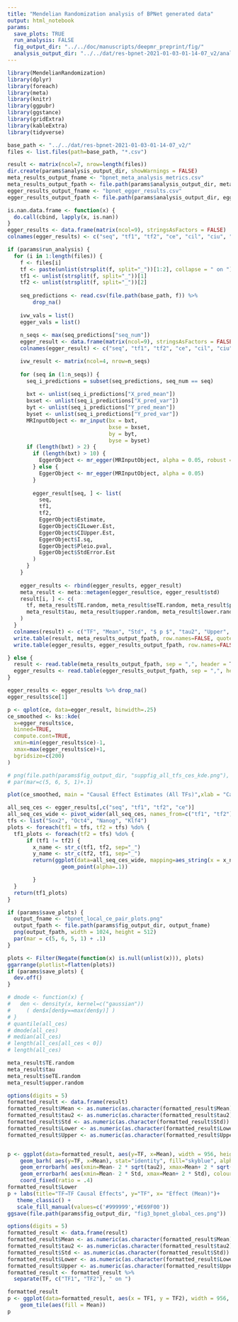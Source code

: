 ```yaml
---
title: "Mendelian Randomization analysis of BPNet generated data"
output: html_notebook
params:
  save_plots: TRUE
  run_analysis: FALSE
  fig_output_dir: "../../doc/manuscripts/deepmr_preprint/fig/"
  analysis_output_dir: "../../dat/res-bpnet-2021-01-03-01-14-07_v2/analysis/"
---
```


```r
library(MendelianRandomization)
library(dplyr)
library(foreach)
library(meta)
library(knitr)
library(ggpubr)
library(ggstance)
library(gridExtra)
library(kableExtra)
library(tidyverse)
```

```r
base_path <- "../../dat/res-bpnet-2021-01-03-01-14-07_v2/"
files <- list.files(path=base_path, "*.csv")

result <- matrix(ncol=7, nrow=length(files))
dir.create(params$analysis_output_dir, showWarnings = FALSE)
meta_results_output_fname <- "bpnet_meta_analysis_metrics.csv"
meta_results_output_fpath <- file.path(params$analysis_output_dir, meta_results_output_fname)
egger_results_output_fname <- "bpnet_egger_results.csv"
egger_results_output_fpath <- file.path(params$analysis_output_dir, egger_results_output_fname)

is.nan.data.frame <- function(x) {
  do.call(cbind, lapply(x, is.nan))
}
egger_results <- data.frame(matrix(ncol=9), stringsAsFactors = FALSE)
colnames(egger_results) <- c("seq", "tf1", "tf2", "ce", "cil", "ciu", "i.sq", "pleio", "std")

if (params$run_analysis) {
  for (i in 1:length(files)) {
    f <- files[i]
    tf <- paste(unlist(strsplit(f, split="_"))[1:2], collapse = " on ")
    tf1 <- unlist(strsplit(f, split="_"))[1]
    tf2 <- unlist(strsplit(f, split="_"))[2]
    
    seq_predictions <- read.csv(file.path(base_path, f)) %>%
        drop_na()
  
    ivw_vals = list()
    egger_vals = list()
  
    n_seqs <- max(seq_predictions["seq_num"])
    egger_result <- data.frame(matrix(ncol=9), stringsAsFactors = FALSE)
    colnames(egger_result) <- c("seq", "tf1", "tf2", "ce", "cil", "ciu", "i.sq", "pleio", "std")

    ivw_result <- matrix(ncol=4, nrow=n_seqs)
  
    for (seq in (1:n_seqs)) {
      seq_i_predictions = subset(seq_predictions, seq_num == seq)
  
      bxt <- unlist(seq_i_predictions["X_pred_mean"])
      bxset <- unlist(seq_i_predictions["X_pred_var"])
      byt <- unlist(seq_i_predictions["Y_pred_mean"])
      byset <- unlist(seq_i_predictions["Y_pred_var"])
      MRInputObject <- mr_input(bx = bxt,
                                bxse = bxset,
                                by = byt,
                                byse = byset)
      if (length(bxt) > 2) {
        if (length(bxt) > 10) {
          EggerObject <- mr_egger(MRInputObject, alpha = 0.05, robust = T)
        } else {
          EggerObject <- mr_egger(MRInputObject, alpha = 0.05)
        }
        
        egger_result[seq, ] <- list(
          seq,
          tf1,
          tf2,
          EggerObject$Estimate,
          EggerObject$CILower.Est,
          EggerObject$CIUpper.Est,
          EggerObject$I.sq,
          EggerObject$Pleio.pval,
          EggerObject$StdError.Est
        )
      }
    }
  
    egger_results <- rbind(egger_results, egger_result)
    meta_result <- meta::metagen(egger_result$ce, egger_result$std)
    result[i, ] <- c(
      tf, meta_result$TE.random, meta_result$seTE.random, meta_result$pval.random, 
      meta_result$tau, meta_result$upper.random, meta_result$lower.random
    )
  }
  colnames(result) <- c("TF", "Mean", "Std", "$ p $", "tau2", "Upper", "Lower")
  write.table(result, meta_results_output_fpath, row.names=FALSE, quote=TRUE,  sep = ",")
  write.table(egger_results, egger_results_output_fpath, row.names=FALSE, quote=TRUE, sep = ",")

} else {
  result <- read.table(meta_results_output_fpath, sep = ",", header = T)
  egger_results <- read.table(egger_results_output_fpath, sep = ",", header = T)
}
```


```r
egger_results <- egger_results %>% drop_na()
egger_results$ce[1]
```


```r
p <- qplot(ce, data=egger_result, binwidth=.25)
ce_smoothed <- ks::kde(
  x=egger_results$ce,
  binned=TRUE,
  compute.cont=TRUE,
  xmin=min(egger_results$ce)-1,
  xmax=max(egger_results$ce)+1,
  bgridsize=c(200)
)

# png(file.path(params$fig_output_dir, "suppfig_all_tfs_ces_kde.png"), width = 512, height = 320)
# par(mar=c(5, 6, 5, 1)+.1)

plot(ce_smoothed, main = "Causal Effect Estimates (All TFs)",xlab = "Causal Effect", ylab = "Density", cex.main = 2, cex.lab = 2, ratio = 2)

```

```r
all_seq_ces <- egger_results[,c("seq", "tf1", "tf2", "ce")]
all_seq_ces_wide <- pivot_wider(all_seq_ces, names_from=c("tf1", "tf2"), values_from="ce")
tfs <- list("Sox2", "Oct4", "Nanog", "Klf4")
plots <- foreach(tf1 = tfs, tf2 = tfs) %do% {
  tf1_plots <- foreach(tf2 = tfs) %do% {
      if (tf1 != tf2) {
        x_name <- str_c(tf1, tf2, sep="_")
        y_name <- str_c(tf2, tf1, sep="_")
        return(ggplot(data=all_seq_ces_wide, mapping=aes_string(x = x_name, y = y_name)) +
                 geom_point(alpha=.1))

        }
  }
  return(tf1_plots)
}

if (params$save_plots) {
  output_fname <- "bpnet_local_ce_pair_plots.png"
  output_fpath <- file.path(params$fig_output_dir, output_fname)
  png(output_fpath, width = 1024, height = 512)
  par(mar = c(5, 6, 5, 1) + .1)
}

plots <- Filter(Negate(function(x) is.null(unlist(x))), plots)
ggarrange(plotlist=flatten(plots))
if (params$save_plots) {
  dev.off()
}
```


```r
# dmode <- function(x) {
#   den <- density(x, kernel=c("gaussian"))
#     ( den$x[den$y==max(den$y)] )   
# }  
# quantile(all_ces)
# dmode(all_ces)
# median(all_ces) 
# length(all_ces[all_ces < 0])
# length(all_ces)

meta_result$TE.random
meta_result$tau
meta_result$seTE.random
meta_result$upper.random
```

```r

options(digits = 5)
formatted_result <- data.frame(result)
formatted_result$Mean <- as.numeric(as.character(formatted_result$Mean))
formatted_result$tau2 <- as.numeric(as.character(formatted_result$tau2))
formatted_result$Std <- as.numeric(as.character(formatted_result$Std))
formatted_result$Lower <- as.numeric(as.character(formatted_result$Lower))
formatted_result$Upper <- as.numeric(as.character(formatted_result$Upper))


p <- ggplot(data=formatted_result, aes(y=TF, x=Mean), width = 956, height = 432) + 
    geom_barh( aes(y=TF, x=Mean), stat="identity", fill="skyblue", alpha=0.5) +
    geom_errorbarh( aes(xmin=Mean- 2 * sqrt(tau2), xmax=Mean+ 2 * sqrt(tau2)), colour="orange", alpha=0.9, size=1.3 ) +
    geom_errorbarh( aes(xmin=Mean- 2 * Std, xmax=Mean+ 2 * Std), colour="blue", alpha=0.9, size=1.3 ) +
    coord_fixed(ratio = .4)
formatted_result$Lower
p + labs(title="TF→TF Causal Effects", y="TF", x= "Effect (Mean)")+
   theme_classic() +
   scale_fill_manual(values=c('#999999','#E69F00'))
ggsave(file.path(params$fig_output_dir, "fig3_bpnet_global_ces.png"))
```

```r
options(digits = 5)
formatted_result <- data.frame(result)
formatted_result$Mean <- as.numeric(as.character(formatted_result$Mean))
formatted_result$tau2 <- as.numeric(as.character(formatted_result$tau2))
formatted_result$Std <- as.numeric(as.character(formatted_result$Std))
formatted_result$Lower <- as.numeric(as.character(formatted_result$Lower))
formatted_result$Upper <- as.numeric(as.character(formatted_result$Upper))
formatted_result <- formatted_result %>%
  separate(TF, c("TF1", "TF2"), " on ")

formatted_result
p <- ggplot(data=formatted_result, aes(x = TF1, y = TF2), width = 956, height = 432) + 
    geom_tile(aes(fill = Mean))
p
```

